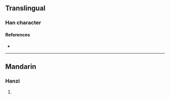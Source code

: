 {{character info/new}}
==Translingual==

===Han character===
{{Han char|rn=86|rad=火|as=08|sn=12|four=90847|canj=FYOK|ids=⿰火夜}}

====References====
* {{Han ref|kx=0675.060|dkj=19144|hdz=32210.100|uh=7132|ud=28978|bh=DA61|bd=55905}}

----

==Mandarin==

===Hanzi===
{{cmn-hanzi|pin=[[jiāo]] ([[jiao1]]), [[yì]] ([[yi4]])|wg=chiao<sup>1</sup>, i<sup>4</sup>}}

# {{defn|lang=cmn|sort=火08}}